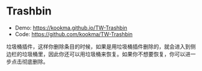 # Trashbin

- Demo: https://kookma.github.io/TW-Trashbin
- Code: https://github.com/kookma/TW-Trashbin

垃圾桶插件，这样你删除条目的时候，如果是用垃圾桶插件删除的，就会进入到侧边栏的垃圾桶里，因此你还可以用垃圾桶来恢复。如果你不想要恢复，你可以进一步点击彻底删除。
